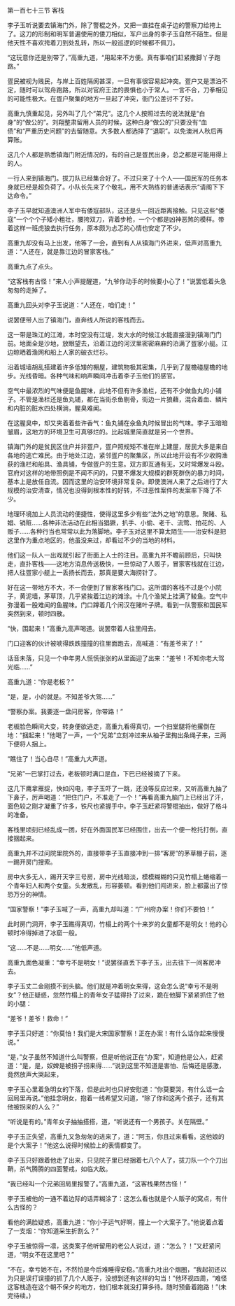 

第一百七十三节 客栈

李子玉听说要去镇海门外，除了警棍之外，又把一直挂在桌子边的警察刀给挎上了。这刀的形制和明军普遍使用的倭刀相似，军户出身的李子玉自然不陌生。但是他天性不喜欢挎着刀到处乱转，所以一般巡逻的时候都不佩刀。

“这玩意你还是别带了，”高重九道，“用起来不方便。真有事咱们赶紧撒脚丫子跑路。”

疍民被视为贱民，与岸上百姓隔阂甚深，一旦有事很容易起冲突。疍户又是漂泊不定，随时可以驾舟跑路，所以对官府王法的畏惧也小于常人。一言不合，刀拳相见的可能性极大。在疍户聚集的地方一旦起了冲突，衙门公差讨不了好。

高重九慎重起见，另外叫了几个“弟兄”。这几个人按照过去的说法就是“白身”的“做公的”。刘翔整肃留用人员的时候，这种白身“做公的”只要没有“血债”和“严重历史问题”的去留随意。大多数人都选择了“退职”。以免澳洲人秋后再算账。

这几个人都是熟悉镇海门附近情况的，有的自己是疍民出身，总之都是可能用得上的人。

一行人来到镇海门。拔刀队已经集合好了。不过只来了十个人――国民军的任务本身就已经是超负荷了。小队长先来了个敬礼，用不大熟练的普通话表示“请阁下下达命令。”

李子玉早就知道澳洲人军中有倭寇部队，这还是头一回近距离接触。只见这些“倭寇”一个个个子矮小粗壮，腰挎双刀，背着步枪，一个个都是凶神恶煞的模样。带着这样一班虎狼去执行任务，原本颇为忐忑的心情也安定了不少。

高重九却没有马上出发，他等了一会，直到有人从镇海门外进来，低声对高重九道：“人还在，就是靠江边的冒家客栈。”

高重九点了点头。

“这客栈有古怪！”来人小声提醒道，“九爷你动手的时候要小心了！”说罢低着头急匆匆的走掉了。

高重九回头对李子玉说道：“人还在，咱们走！”

说罢便带人出了镇海门，直奔线人所说的客栈而去。

这一带是珠江的江滩，本时空没有江堤，发大水的时候江水能直接漫到镇海门门前。地面全是沙地，放眼望去，沿着江边的河汊里密密麻麻的泊满了疍家小艇。江边晾晒着渔网和船上人家的破衣烂衫。

沿着城墙胡乱搭建着许多低矮的棚屋，建筑物极其密集，几乎到了屋檐碰屋檐的地步。光线昏暗。各种气味和响声瞬间冲击着李子玉他们的感官。

空气中最浓烈的气味便是鱼腥味，此地不但有许多渔栏，还有不少做鱼丸的小铺子。不管是渔栏还是鱼丸铺，都在当街杀鱼剔骨，街边一片狼藉，混合着血、鳞片和内脏的脏水四处横淌，腥臭难闻。

在这腥臭中，却又夹着着些许香气：鱼丸铺在汆鱼丸时候冒出的气味。李子玉暗暗皱眉，这地方的环境卫生可真够烂的。比起城里简直就是另一个世界。

镇海门外的是贫民区住户并非疍户，疍户照规矩不准在岸上建屋，居民大多是来自各地的逃亡难民。由于地处江边，紧邻疍户的聚集区，所以此地开设有不少收购渔获的渔栏和船具、渔具铺，专做疍户的生意。双方即互通有无，又时常爆发斗殴。官府对这样的地带照例是不闻不问的，只要不爆发大规模的群死群伤的暴力时间，基本上是放任自流。因而这里的治安环境非常复杂。即使澳洲人来了之后进行了大规模的治安清查，情况也没得到根本性的好转，不过恶性案件的发案率下降了不少。

地理环境加上人员流动的便捷性，使得这里多少有些“法外之地”的意思。聚赌、私娼、销赃……各种非法活动在此相当猖獗，扒手、小偷、老千、流莺、拍花的、人贩子……各种行当也常常以此为落脚地。李子玉对这里不算太陌生――治安科是把这里作为重点地区的，他虽没来过，却看过不少的当地的材料。

他们这一队人一出戏就引起了街面上人士的注目。高重九并不瞻前顾后，只叫快走，直扑客栈――这地方消息传送极快，一旦惊动了人贩子，冒家客栈就在江边，把人往疍家小艇上一丢扬长而去，那真是要大海捞针了。

好在这一带地方不大，不一会便到了冒家客栈门口。这所谓的客栈不过是个小院子，黄泥墙，茅草顶，几乎紧挨着江边的滩涂。十几个渔架上挂满了鲮鱼。空气中弥漫着一股难闻的鱼腥味。门口蹲着几个闲汉在赌叶子牌。看到一队警察和国民军突然到来，顿时四散。

“快，围起来！”高重九高声喝道。说罢带着人往里闯去。

门口迎客的伙计被唬得跌跌撞撞的往里面跑去，高喊道：“有差爷来了！”

话音未落，只见一个中年男人慌慌张张的从里面迎了出来：“差爷！不知你老大驾光临……”

高重九道：“你是老板？”

“是，是，小的就是。不知差爷大驾……”

“警察办案。我要逐一盘问房客，你带路！”

老板脸色瞬间大变，转身便欲逃走，高重九看得真切，一个扫堂腿将他撂倒在地：“捆起来！”他喝了一声，一个“兄弟”立刻冲过来从袖子里掏出条绳子来，三两下便将人捆上。

“瞧住了！当心自尽！”高重九大声道。

“兄弟”一巴掌打过去，老板顿时满口是血，下巴已经被摘了下来。

这几下鹰拿雁捉，快如闪电，李子玉吓了一跳，还没等反应过来，又听高重九抽了下鼻子，厉声喝道：“把住门户，不准走了一个！”再看高重九脑门上已经出了汗，面色较之刚才凝重了许多，铁尺也紧握手中。李子玉赶紧将警棍抽出，做好了格斗的准备。

客栈里顷刻已经乱成一团，好在外面国民军已经围住，出去一个便一枪托打倒，直接捆起来。

高重九并不过问院里院外的，直接带李子玉直接冲到一排“客房”的茅草棚子前，逐一踢开房门搜索。

房中大多无人，踢开天字三号房，房中光线暗淡，模模糊糊的只见竹榻上蜷缩着一个青年妇人和两个女童。头发散乱，形容萎顿。看到他们闯进来，脸上都露出了惊恐万分的神情。

“国家警察！”李子玉喊了一声，高重九却叫道：“广州府办案！你们不要怕！”

此时房门洞开，李子玉瞧得真切，竹榻上的两个十来岁的女童都不是明女！他的心顿时冷得掉进了冰窟一般。

“这……不是……明女……”他低声道。

高重九面色凝重：“幸亏不是明女！”说罢径直丢下李子玉，出去往下一间客房冲去。

李子玉丈二金刚摸不到头脑。他们就是冲着明女来得，这会怎么说“幸亏不是明女”？他正疑惑，忽然竹榻上的青年女子猛得扑了过来，跪在他脚下紧紧抓住了他的小腿：

“差爷！差爷！救命！”

李子玉只好道：“你莫怕！我们是大宋国家警察！正在办案！有什么话你起来慢慢说。”

“是，”女子虽然不知道什么叫警察，但是听他说正在“办案”，知道他是公人，赶紧道：“是，是，奴婢是被拐子拐来得……”说到这里不知道是害怕、后悔还是感激，竟然放声大哭起来，

李子玉心里着急明女的下落，但是此时也只好安慰道：“你莫要哭，有什么话一会回局里再说。”他挂念明女，抱着一线希望又问道，“除了你和这两个孩子，还有其他被拐来的人么？”

“听说是有的。”青年女子抽抽搭搭，道，“听说还有一个男孩子。关在隔壁。”

李子玉正失望，高重九又急匆匆的进来了，道：“阿玉，你且过来看看。这他娘的是个大案子！”他这么说得时候脸上的表情都变了。

李子玉只好跟着他走了出来，只见院子里已经捆着七八个人了，拔刀队一个个刀出鞘，杀气腾腾的四面警戒，如临大敌。

“我已经叫一个兄弟回局里报警了。”高重九道，“这客栈果然古怪！”

李子玉被他的一通不着边际的话弄糊涂了：这怎么看也就是个人贩子的窝点，有什么古怪的？

看他的满脸疑惑，高重九道：“你小子运气好啊，撞上一个大案子了。”他说着点着了一支烟：“你知道采生折割么？”

李子玉被惊得一凛，这类案子他听留用的老公人说过，道：“怎么？！”又赶紧问道，“明女不在这里吧？”

“不在，幸亏她不在，不然怕是今后难睡得安稳。”高重九吐出个烟圈，“我起初还以为只是误打误撞的抓了几个人贩子，没想到还有这样的勾当！”他环视四周，“难怪这客栈造在这个朝不保夕的地方，他们根本就没打算多待。随时预备着跑路！”(未完待续。)

